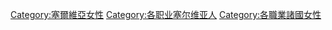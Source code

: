[[Category:塞爾維亞女性|Category:塞爾維亞女性]]
[[Category:各职业塞尔维亚人|Category:各职业塞尔维亚人]]
[[Category:各職業諸國女性|Category:各職業諸國女性]]